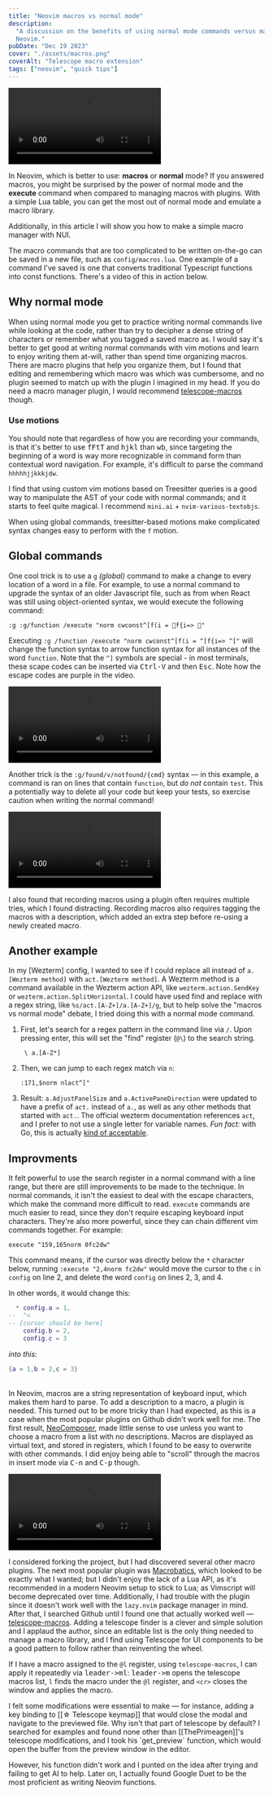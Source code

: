 ```yaml
---
title: "Neovim macros vs normal mode"
description:
  "A discussion on the benefits of using normal mode commands versus macros in
  Neovim."
pubDate: "Dec 19 2023"
cover: "./assets/macros.png"
coverAlt: "Telescope macro extension"
tags: ["neovim", "quick tips"]
---
```



<video controls="" autoplay="" loop="true">
  <source src={macroVideo} type="video/webm" />
</video>

In Neovim, which is better to use: **macros** or **normal** mode? If you
answered macros, you might be surprised by the power of normal mode and the
**execute** command when compared to managing macros with plugins. With a simple
Lua table, you can get the most out of normal mode and emulate a macro library.

<div class="hidden">
  Additionally, in this article I will show you how to make a simple macro
  manager with NUI.
</div>

The macro commands that are too complicated to be written on-the-go can be saved
in a new file, such as `config/macros.lua`. One example of a command I've saved
is one that converts traditional Typescript functions into const functions.
There's a video of this in action below.

## Why normal mode

When using normal mode you get to practice writing normal commands live while
looking at the code, rather than try to decipher a dense string of characters or
remember what you tagged a saved macro as. I would say it's better to get good
at writing normal commands with vim motions and learn to enjoy writing them
at-will, rather than spend time organizing macros. There are macro plugins that
help you organize them, but I found that editing and remembering which macro was
which was cumbersome, and no plugin seemed to match up with the plugin I
imagined in my head. If you do need a macro manager plugin, I would recommend
[telescope-macros](https://github.com/svermeulen/vim-macrobatics) though.

### Use motions

You should note that regardless of how you are recording your commands, is that
it's better to use <kbd>fFtT</kbd> and <kbd>hjkl</kbd> than <kbd>wb</kbd>, since
targeting the beginning of a word is way more recognizable in command form than
contextual word navigation. For example, it's difficult to parse the command
`hhhhhjjkkkjdw`.

I find that using custom vim motions based on Treesitter queries is a good way
to manipulate the AST of your code with normal commands; and it starts to feel
quite magical. I recommend `mini.ai` + `nvim-various-textobjs`.

When using global commands, treesitter-based motions make complicated syntax
changes easy to perform with the `f` motion.

## Global commands

One cool trick is to use a `g` _(global)_ command to make a change to every
location of a word in a file. For example, to use a normal command to upgrade
the syntax of an older Javascript file, such as from when React was still using
object-oriented syntax, we would execute the following command:

```vim
:g :g/function /execute "norm cwconst^[f(i = f{i=> "
```

Executing `:g /function /execute "norm cwconst^[f(i = ^[f{i=> ^["` will change
the function syntax to arrow function syntax for all instances of the word
`function`. Note that the `^]` symbols are special - in most terminals, these
scape codes can be inserted via <kbd>Ctrl-V</kbd> and then <kbd>Esc</kbd>. Note
how the escape codes are purple in the video.

<video controls="" autoplay="" loop="true">
  <source src={macroVideo2} type="video/webm" />
</video>

Another trick is the `:g/found/v/notfound/{cmd}` syntax &mdash; in this example,
a command is ran on lines that contain `function`, but _do not_ contain `test`.
This a potentially way to delete all your code but keep your tests, so exercise
caution when writing the normal command!

<video controls="" autoplay="" loop="true">
  <source src={globalVideo} type="video/webm" />
</video>

I also found that recording macros using a plugin often requires multiple tries,
which I found distracting. Recording macros also requires tagging the macros
with a description, which added an extra step before re-using a newly created
macro.

## Another example

In my [Wezterm] config, I wanted to see if I could replace all instead of
`a.[Wezterm method]` with `act.[Wezterm method]`. A Wezterm method is a command
available in the Wezterm action API, like `wezterm.action.SendKey` or
`wezterm.action.SplitHorizontal`. I could have used find and replace with a
regex string, like `%s/act.[A-Z+]/a.[A-Z+]/g`, but to help solve the "macros vs
normal mode" debate, I tried doing this with a normal mode command.

1. First, let's search for a regex pattern in the command line via `/`. Upon
   pressing enter, this will set the "find" register (`@\`) to the search
   string.

   ```regex
    \ a.[A-Z*]
   ```

1. Then, we can jump to each regex match via `n`:

   ```vim
   :171,$norm nlact^["
   ```

1. Result: `a.AdjustPanelSize` and `a.ActivePaneDirection` were updated to have
   a prefix of `act.` instead of `a.`, as well as any other methods that started
   with `act.`. The official wezterm documentation references `act`, and I
   prefer to not use a single letter for variable names. _Fun fact:_ with Go,
   this is actually
   [kind of acceptable](https://www.reddit.com/r/golang/comments/3aporh/why_so_many_gophers_use_single_letter_variables/).

## Improvments

It felt powerful to use the search register in a normal command with a line
range, but there are still improvements to be made to the technique. In normal
commands, it isn't the easiest to deal with the escape characters, which make
the command more difficult to read. `execute` commands are much easier to read,
since they don't require escaping keyboard input characters. They're also more
powerful, since they can chain different vim commands together. For example:

```vim
execute "159,165norm 0fc2dw"
```

This command means, if the cursor was directly below the `*` character below,
running `:execute "2,4norm fc2dw"` would move the cursor to the `c` in `config`
on line 2, and delete the word `config` on lines 2, 3, and 4.

In other words, it would change this:

```lua annotate
  * config.a = 1,
--  ^<
-- [cursor should be here]
    config.b = 2,
    config.c = 3
```

_into this:_

```lua
{a = 1,b = 2,c = 3}
```

\
In Neovim, macros are a string representation of keyboard input, which makes them
hard to parse. To add a description to a macro, a plugin is needed. This turned out
to be more tricky than I had expected, as this is a case when the most popular plugins
on Github didn't work well for me. The first result, [NeoComposer](https://github.com/ecthelionvi/NeoComposer.nvim),
made little sense to use unless you want to choose a macro from a list with no descriptions.
Macros are displayed as virtual text, and stored in registers, which I found to be
easy to overwrite with other commands. I did enjoy being able to "scroll" through
the macros in insert mode via <kbd>C-n</kbd> and <kbd>C-p</kbd> though.

<video controls="" autoplay="" loop="true">
  <source src={macroVideo} type="video/webm" />
</video>

I considered forking the project, but I had discovered several other macro
plugins. The next most popular plugin was
[Macrobatics](https://github.com/svermeulen/vim-macrobatics), which looked to be
exactly what I wanted; but I didn't enjoy the lack of a Lua API, as it's
recommended in a modern Neovim setup to stick to Lua; as Vimscript will become
deprecated over time. Additionally, I had trouble with the plugin since it
doesn't work well with the `lazy.nvim` package manager in mind. After that, I
searched Github until I found one that actually worked well —
[telescope-macros](https://github.com). Adding a telescope finder is a clever
and simple solution and I applaud the author, since an editable list is the only
thing needed to manage a macro library, and I find using Telescope for UI
components to be a good pattern to follow rather than reinventing the wheel.

If I have a macro assigned to the `@l` register, using `telescope-macros`, I can
apply it repeatedly via <kbd>leader->ml</kbd>: <kbd>leader->m</kbd> opens the
telescope macros list, `l` finds the macro under the `@l` register, and `<cr>`
closes the window and applies the macro.

<div class="hidden">
I felt some modifications were essential to make —  for instance, adding a key
binding to [[☆ Telescope keymap]] that would close the modal and navigate to the
previewed file. Why isn't that part of telescope by default? I searched for
examples and found none other than [[ThePrimeagen]]'s telescope modifications,
and I took his `get_preview` function, which would open the buffer from the
preview window in the editor.

However, his function didn't work and I punted on the idea after trying and
failing to get AI to help. Later on, I actually found Google Duet to be the most
proficient as writing Neovim functions.

</div>
